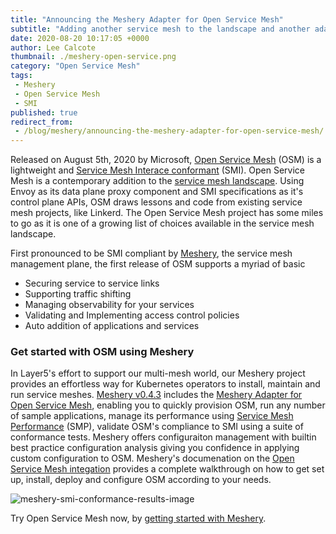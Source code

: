 ---
title: "Announcing the Meshery Adapter for Open Service Mesh"
subtitle: "Adding another service mesh to the landscape and another adapter to Meshery"
date: 2020-08-20 10:17:05 +0000
author: Lee Calcote
thumbnail: ./meshery-open-service.png
category: "Open Service Mesh"
tags:
 - Meshery
 - Open Service Mesh
 - SMI
published: true
redirect_from:
 - /blog/meshery/announcing-the-meshery-adapter-for-open-service-mesh/
---


<BlogWrapper>

Released on August 5th, 2020 by Microsoft, [Open Service Mesh](https://openservicemesh.io/) (OSM) is a lightweight and [Service Mesh Interace conformant](https://layer5.io/smi) (SMI). Open Service Mesh is a contemporary addition to the [service mesh landscape](https://github.com/layer5io/layer5/blob/master/landscape). Using Envoy as its data plane proxy component and SMI specifications as it's control plane APIs, OSM draws lessons and code from existing service mesh projects, like Linkerd. The Open Service Mesh project has some miles to go as it is one of a growing list of choices available in the service mesh landscape.

First pronounced to be SMI compliant by [Meshery](https://meshery.io/), the service mesh management plane, the first release of OSM supports a myriad of basic

<ul>
    <li>Securing service to service links</li>
    <li>Supporting traffic shifting</li>
    <li>Managing observability for your services</li>
    <li>Validating and Implementing access control policies</li>
    <li>Auto addition of applications and services</li>
</ul>

### Get started with OSM using Meshery
In Layer5's effort to support our multi-mesh world, our Meshery project provides an effortless way for Kubernetes operators to install, maintain and run service meshes. [Meshery v0.4.3](https://github.com/layer5io/meshery/releases/tag/v0.4.3) includes the [Meshery Adapter for Open Service Mesh](https://github.com/layer5io/meshery-osm), enabling you to quickly provision OSM, run any number of sample applications, manage its performance using [Service Mesh Performance](https://smp-spec.io/) (SMP), validate OSM's compliance to SMI using a suite of conformance tests. Meshery offers configuraiton management with builtin best practice configuration analysis giving you confidence in applying custom configuration to OSM. Meshery's documenation on the [Open Service Mesh integation](https://docs.meshery.io/service-meshes/adapters/osm) provides a complete walkthrough on how to get set up, install, deploy and configure OSM according to your needs.

<img src={conformance} className="" alt="meshery-smi-conformance-results-image" />

Try Open Service Mesh now, by [getting started with Meshery](https://github.com/layer5io/layer5/blob/master/meshery#getting-started).


</BlogWrapper>
